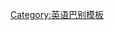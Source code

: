 {{User language-5|en|This user is able to contribute with a '''[[:Category:en-5 使用者|professional level]]''' of '''[[:Category:en 使用者|English]] '''.|英语}}<noinclude>
[[Category:英语巴别模板]]

</noinclude>